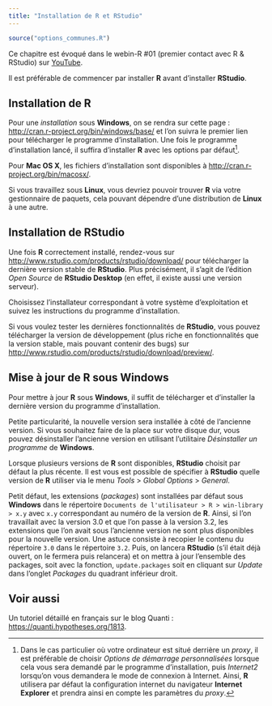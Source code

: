 ```yaml
---
title: "Installation de R et RStudio"
---
```


```r
source("options_communes.R")
```

<div class="webin-R">
Ce chapitre est évoqué dans le webin-R #01 (premier contact avec R & RStudio) sur [YouTube](https://youtu.be/9cyQk4Z_qPo).
</div>

Il est préférable de commencer par installer **R** avant d'installer **RStudio**.

## Installation de R

Pour une <dfn>installation</dfn> sous **Windows**, on se rendra sur cette page :
<http://cran.r-project.org/bin/windows/base/> et l'on suivra le premier lien
pour télécharger le programme d'installation. Une fois le programme d'installation
lancé, il suffira d'installer **R** avec les options par défaut^[Dans le cas particulier
où votre ordinateur est situé derrière un <dfn>proxy</dfn>, 
il est préférable de choisir
*Options de démarrage personnalisées* lorsque cela vous sera demandé par le programme
d'installation, puis *Internet2* lorsqu'on vous demandera le mode de connexion
à Internet. Ainsi, **R** utilisera par défaut la configuration internet du navigateur
**Internet Explorer** et prendra ainsi en compte les paramètres du *proxy*.].

Pour **Mac OS X**, les fichiers d'installation sont disponibles à 
<http://cran.r-project.org/bin/macosx/>.

Si vous travaillez sous **Linux**, vous devriez pouvoir trouver **R** via votre
gestionnaire de paquets, cela pouvant dépendre d'une distribution de **Linux**
à une autre.

## Installation de RStudio

Une fois **R** correctement installé, rendez-vous sur
<http://www.rstudio.com/products/rstudio/download/> pour télécharger la dernière
version stable de **RStudio**. Plus précisément, il s'agit de l'édition *Open Source*
de **RStudio Desktop** (en effet, il existe aussi une version serveur).

Choisissez l'installateur correspondant à votre système d'exploitation et suivez
les instructions du programme d'installation.

Si vous voulez tester les dernières fonctionnalités de **RStudio**, vous pouvez
télécharger la version de développement (plus riche en fonctionnalités que la
version stable, mais pouvant contenir des bugs) sur
<http://www.rstudio.com/products/rstudio/download/preview/>.

## Mise à jour de R sous Windows

Pour mettre à jour **R** sous **Windows**<dfn data-index="mise à jour, R"></dfn>, 
il suffit de télécharger et d'installer la dernière version du programme d'installation.

Petite particularité, la nouvelle version sera installée à côté de l'ancienne version.
Si vous souhaitez faire de la place sur votre disque dur, vous pouvez désinstaller l'ancienne
version en utilisant l'utilitaire *Désinstaller un programme* de **Windows**.

Lorsque plusieurs versions de **R** sont disponibles, **RStudio** choisit par défaut la plus récente.
Il est vous est possible de spécifier à **RStudio** quelle version de **R** utiliser via le menu
*Tools* > *Global Options* > *General*.

Petit défaut, les extensions (*packages*) sont installées par défaut sous **Windows** dans le
répertoire `Documents de l'utilisateur > R > win-library > x.y` avec `x.y` correspondant
au numéro de la version de **R**. Ainsi, si l'on travaillait avec la version 3.0 et que l'on passe
à la version 3.2, les extensions que l'on avait sous l'ancienne version ne sont plus disponibles
pour la nouvelle version. Une astuce consiste à recopier le contenu du répertoire `3.0` dans le répertoire
`3.2`. Puis, on lancera **RStudio** (s'il était déjà ouvert, on le fermera puis relancera) et on mettra à
jour l'ensemble des packages, soit avec la fonction, `update.packages`{data-pkg="utils"} soit en cliquant
sur *Update* dans l'onglet *Packages* du quadrant inférieur droit.

## Voir aussi

Un tutoriel détaillé en français sur le blog Quanti : <https://quanti.hypotheses.org/1813>.
